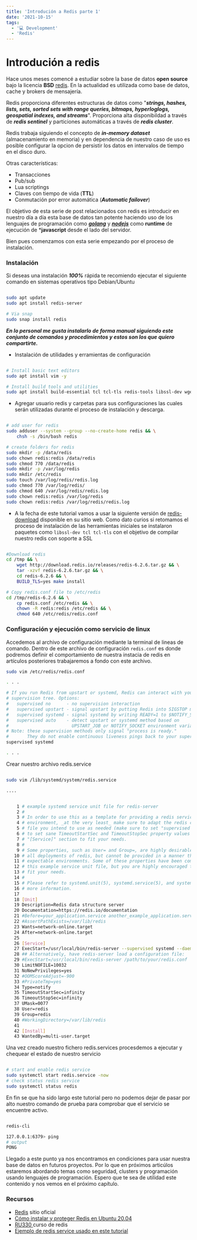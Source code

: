 ```yaml
---
title: 'Introdución a Redis parte 1'
date: '2021-10-15'
tags:
  - '💻 Development'
  - 'Redis'
---
```



# Introdución a redis

Hace unos meses comencé a estudiar sobre la base de datos **open source** bajo la licencia **BSD** [redis](https://redis.io/). En la actualidad es utilizada como base de datos, cache y brokers de mensajería.

Redis proporciona diferentes estructuras de datos como "***strings, hashes, lists, sets, sorted sets with range queries, bitmaps, hyperloglogs, geospatial indexes, and streams***". Proporciona alta disponibildad a través de ***redis sentinel*** y particiones automáticas a través de ***redis cluster***.

Redis trabaja siguiendo el concepto de ***in-memory dataset*** (almacenamiento en memoria) y en dependencia de nuestro caso de uso es posible configurar la opcion de persistir los datos en intervalos de tiempo en el disco duro.

Otras características:

- Transacciones
- Pub/sub
- Lua scriptings
- Claves con tiempo de vida (**TTL**)
- Conmutación por error automática (***Automatic failover***)

El objetivo de esta serie de post relacionados con redis es introducir en nuestro día a día esta base de datos tan potente haciendo uso de los lenguajes de programación como [***golang***](https://github.com/golang/go) y [***nodejs***](https://github.com/nodejs/node) como **runtime** de ejecución de ***javascript** desde el lado del servidor.


Bien pues comenzamos con esta serie empezando por el proceso de instalación.


### Instalación


Si deseas una instalación ***100%*** rápida te recomiendo ejecutar el siguiente comando en sistemas operativos tipo Debian/Ubuntu

```bash

sudo apt update
sudo apt install redis-server

# Via snap
sudo snap install redis
```

***En lo personal me gusta instalarlo de forma manual siguiendo este conjunto de  comandos y procedimientos y estos son los que quiero compartirte.***

- Instalación de utilidades y erramientas de configuración

```bash

# Install basic text editors
sudo apt install vim -y

# Install build tools and utilities
sudo apt install build-essential tcl tcl-tls redis-tools libssl-dev wget curl make cmake -y
```



- Agregar usuario redis y carpetas para sus configuraciones las cuales serán utilizadas durante el proceso de instalación y descarga.

```bash

# add user for redis
sudo adduser --system --group --no-create-home redis && \
    chsh -s /bin/bash redis

# create folders for redis
sudo mkdir -p /data/redis
sudo chown redis:redis /data/redis
sudo chmod 770 /data/redis
sudo mkdir -p /var/log/redis
sudo mkdir /etc/redis
sudo touch /var/log/redis/redis.log
sudo chmod 770 /var/log/redis/
sudo chmod 640 /var/log/redis/redis.log
sudo chown redis:redis /var/log/redis
sudo chown redis:redis /var/log/redis/redis.log

```

- A la fecha de este tutorial vamos a usar la siguiente versión de [redis-download](https://redis.io/download) disponible en su sitio web. Como dato curios si retomamos el proceso de instalación de las herramientas iniciales se instalaron paquetes como `libssl-dev tcl tcl-tls` con el objetivo de compilar nuestro redis con soporte a SSL


```bash

#Download redis
cd /tmp && \
    wget http://download.redis.io/releases/redis-6.2.6.tar.gz && \
    tar -xzvf redis-6.2.6.tar.gz && \
    cd redis-6.2.6 && \
    BUILD_TLS=yes make install

# Copy redis.conf file to /etc/redis
cd /tmp/redis-6.2.6 && \
    cp redis.conf /etc/redis && \
    chown -R redis:redis /etc/redis && \
    chmod 640 /etc/redis/redis.conf
```

### Configuración y ejecución como servicio de linux


Accedemos al archivo de configuración mediante la terminal de lineas de comando. Dentro de este archivo de configuración `redis.conf` es donde podremos definir el comportamiento de nuestra instacia de redis en artículos posteriores trabajaremos a fondo con este archivo.

```bash
sudo vim /etc/redis/redis.conf

. . .

# If you run Redis from upstart or systemd, Redis can interact with your
# supervision tree. Options:
#   supervised no      - no supervision interaction
#   supervised upstart - signal upstart by putting Redis into SIGSTOP mode
#   supervised systemd - signal systemd by writing READY=1 to $NOTIFY_SOCKET
#   supervised auto    - detect upstart or systemd method based on
#                        UPSTART_JOB or NOTIFY_SOCKET environment variables
# Note: these supervision methods only signal "process is ready."
#       They do not enable continuous liveness pings back to your supervisor.
supervised systemd

. . .

```

Crear nuestro archivo redis.service


```bash

sudo vim /lib/systemd/system/redis.service

....


    1 # example systemd service unit file for redis-server
    2 #
    3 # In order to use this as a template for providing a redis service in your
    4 # environment, _at the very least_ make sure to adapt the redis configuration
    5 # file you intend to use as needed (make sure to set "supervised systemd"), and
    6 # to set sane TimeoutStartSec and TimeoutStopSec property values in the unit's
    7 # "[Service]" section to fit your needs.
    8 #
    9 # Some properties, such as User= and Group=, are highly desirable for virtually
   10 # all deployments of redis, but cannot be provided in a manner that fits all
   11 # expectable environments. Some of these properties have been commented out in
   12 # this example service unit file, but you are highly encouraged to set them to
   13 # fit your needs.
   14 #
   15 # Please refer to systemd.unit(5), systemd.service(5), and systemd.exec(5) for
   16 # more information.
   17 
   18 [Unit]
   19 Description=Redis data structure server
   20 Documentation=https://redis.io/documentation
   21 #Before=your_application.service another_example_application.service
   22 #AssertPathExists=/var/lib/redis
   23 Wants=network-online.target
   24 After=network-online.target
   25 
   26 [Service]
   27 ExecStart=/usr/local/bin/redis-server --supervised systemd --daemonize no
   28 ## Alternatively, have redis-server load a configuration file:
   29 #ExecStart=/usr/local/bin/redis-server /path/to/your/redis.conf
   30 LimitNOFILE=10032
   31 NoNewPrivileges=yes
   32 #OOMScoreAdjust=-900
   33 #PrivateTmp=yes
   34 Type=notify
   35 TimeoutStartSec=infinity
   36 TimeoutStopSec=infinity
   37 UMask=0077
   38 User=redis
   39 Group=redis
   40 #WorkingDirectory=/var/lib/redis
   41 
   42 [Install]
   43 WantedBy=multi-user.target


```

Una vez creado nuestro fichero redis.services procesdemos a ejecutar y chequear el estado de nuestro servicio


```bash

# start and enable redis service
sudo systemctl start redis.service -now
# check status redis service
sudo systemctl status redis
```

En fin se que ha sido largo este tutorial pero no podemos dejar de pasar por alto nuestro comando de prueba para comprobar que el servicio se encuentre activo.

```bash

redis-cli

127.0.0.1:6379> ping
# output
PONG
```

Llegado a este punto ya nos encontramos en condiciones para usar nuestra base de datos en futuros proyectos. Por lo que en próximos articúlos estaremos abordando temas como seguridad, clusters y programación usando lenguajes de programación. Espero que te sea de utilidad este contenido y nos vemos en el próximo capítulo.


### Recursos

- [Redis](https://redis.io/) sitio oficial
- [Cómo instalar y proteger Redis en Ubuntu 20.04](https://www.digitalocean.com/community/tutorials/how-to-install-and-secure-redis-on-ubuntu-20-04-es)
- [ RU330 ](https://github.com/kenriortega/ru330) curso de redis
- [Ejemplo de redis service usado en este tutorial](https://fossies.org/linux/redis/utils/systemd-redis_server.service)